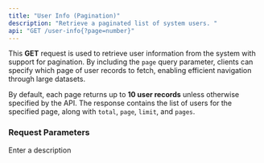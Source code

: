 ```yaml
---
title: "User Info (Pagination)"
description: "Retrieve a paginated list of system users. "
api: "GET /user-info{?page=number}"
---
```


This **GET** request is used to retrieve user information from the system with support for pagination. By including the `page` query parameter, clients can specify which page of user records to fetch, enabling efficient navigation through large datasets.

By default, each page returns up to **10 user records** unless otherwise specified by the API. The response contains the list of users for the specified page, along with `total`, `page`, `limit`, and `pages`.

### Request Parameters

<ParamField query="page" type="number" required placeholder="number">
  Enter a description
</ParamField>